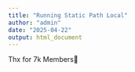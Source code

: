 ```yaml
---
title: "Running Static Path Local"
author: "admin"
date: "2025-04-22"
output: html_document
---
```


Thx for 7k Members🥳